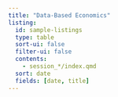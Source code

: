 ```yaml
---
title: "Data-Based Economics"
listing:
  id: sample-listings
  type: table
  sort-ui: false
  filter-ui: false
  contents: 
    - session_*/index.qmd
  sort: date
  fields: [date, title]
---
```


